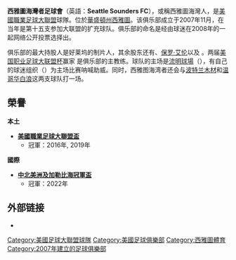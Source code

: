 {{noteTA
|G1=足球
|G2=MLS}}{{Expand language|en|status=1|time=2013-04-17T20:17:42+00:00}}{{Infobox football club
| clubname    = 西雅圖海灣者
| image       = [[檔案:西雅圖海灣者logo.png|180px]]
| fullname    = Seattle Sounders FC
| nickname    = The Sounders, Rave Green
| founded     = 2007年
| dissolved   =
| ground      = [[流明球場|流明球場]]<br />[[Seattle|Seattle, Washington]]
| capacity    = 37,722
| owner       = [[Adrian_Hanauer|Adrian Hanauer]]<br /> [[Joe_Roth|Joe Roth]]<br /> [[保羅·艾倫|保羅·艾倫]]<br /> [[德魯·凱利|德魯·凱利]]
| mgrtitle    = 主教练
| manager     = [[Brian_Schmetzer|Brian Schmetzer]]
| league      = [[美國職業足球大聯盟|美國職業足球大聯盟]]
| season      = 2021
| position    = 西岸：第2位<br> 聯盟：第3位<br> 季後賽：第一輪
| website     = http://www.soundersfc.com/
<!-- kit --><!--These kits are based on what the team has said is official. Several variations of these have been used on game day. Please do not edit these.--><!--Note: hex code for Rave Green is 658D1B.-->
| pattern_la1 =
| pattern_b1 = _mls_16_blue
| pattern_ra1 =
| pattern_sh1 = _green_stripes_adidas
| pattern_so1 = _SOUNDERS_15h
| leftarm1 = 005695
| body1 = 628B18
| rightarm1 = 005695
| shorts1 = 005695
| socks1 = 628B18
| pattern_la2 = _borderonwhite
| pattern_b2 = _collar_shoulder_stripes_on_white
| pattern_ra2 = _borderonwhite
| pattern_sh2 = _adidasonwhite
| pattern_so2 = _color_3_stripes_on_white
| leftarm2 = 48EFF2
| body2 = 48EFF2
| rightarm2 = 48EFF2
| shorts2 = 48EFF2
| socks2 = 48EFF2
| pattern_la3 =
| pattern_b3 = _mls_16_cyan
| pattern_ra3 =
| pattern_sh3 = _navy_stripes_adidas
| pattern_so3 = _sounders2016t
| leftarm3 = 16273F
| body3 = 16273F
| rightarm3 = 16273F
| shorts3 = 48EFF2
| socks3 = 16273F
}}
'''西雅圖海灣者足球會'''（英語：'''Seattle Sounders FC'''），或稱西雅圖海灣人，是[[美國職業足球大聯盟|美國職業足球大聯盟]]球隊。位於[[華盛頓州|華盛頓州]][[西雅圖|西雅圖]]。该俱乐部成立于2007年11月，在当年是第十五支参加大联盟的扩充球队。俱乐部的命名是经由球迷在2008年的一起网络公开投票选择出。

俱乐部的最大持股人是好莱坞的制片人{{tsl|en|Joe Roth}}，其余股东还有{{tsl|en|Adrian Hanauer}}、[[Paul_Allen|保罗·艾伦]]以及{{tsl|en|Drew Carey}} 。两届[[美国职业足球大联盟杯|美国职业足球大联盟杯]]赢家 {{tsl|en|Sigi Schmid}}是俱乐部的主教练。球队的主场是[[流明球場|流明球場]]（{{Lang|en|Lumen Field}}），有自己的球迷组织（{{Lang|en|Sound Wave}}）为主场比赛呐喊助威。同时，西雅图海湾者还会与[[波特兰木材|波特兰木材]]和[[温哥华白浪|温哥华白浪]]这两支球队打一场{{tsl|en|Cascadia Cup|卡斯卡迪亚杯}}。

== 榮譽 ==
'''本土'''
* '''[[美國職業足球大聯盟盃|美國職業足球大聯盟盃]]'''
** 冠軍：2016年, 2019年

'''國際'''
* '''[[中北美洲及加勒比海冠軍盃|中北美洲及加勒比海冠軍盃]]'''
** 冠軍：2022年

== 外部链接 ==

* {{Official website|http://www.soundersfc.com/}}
{{美国足球大联盟}}

{{DEFAULTSORT:Seattle Sounders FC}}
[[Category:美國足球大聯盟球隊|Category:美國足球大聯盟球隊]]
[[Category:美國足球俱樂部|Category:美國足球俱樂部]]
[[Category:西雅圖體育|Category:西雅圖體育]]
[[Category:2007年建立的足球俱樂部|Category:2007年建立的足球俱樂部]]